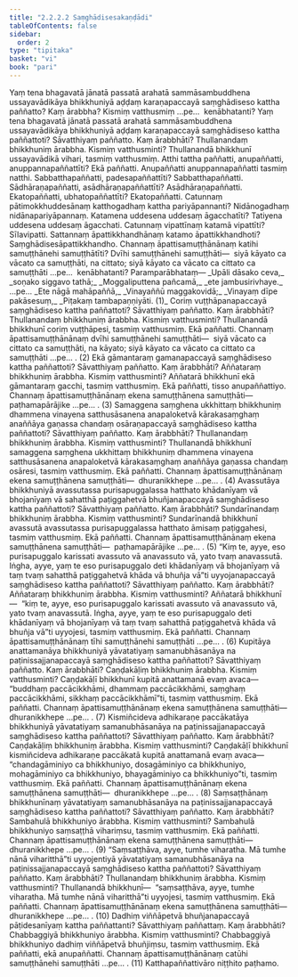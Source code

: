 ```yaml
---
title: "2.2.2.2 Saṃghādisesakaṇḍādi"
tableOfContents: false
sidebar:
  order: 2
type: "tipitaka"
basket: "vi"
book: "pari"
---
```



<DynamicBreadcrumb />

<Division number="248" book="pari" bookNo="5" page="146">

<Paragraph number="1020" book="pari">
Yaṃ tena bhagavatā jānatā passatā arahatā sammāsambuddhena ussayavādikāya bhikkhuniyā aḍḍaṃ karaṇapaccayā saṃghādiseso kattha paññatto? Kaṃ ārabbha? Kismiṃ vatthusmiṃ …pe…  kenābhatanti?
</Paragraph>

<Paragraph number="1021" book="pari">
Yaṃ tena bhagavatā jānatā passatā arahatā sammāsambuddhena ussayavādikāya bhikkhuniyā aḍḍaṃ karaṇapaccayā saṃghādiseso kattha paññattoti? Sāvatthiyaṃ paññatto. Kaṃ ārabbhāti? Thullanandaṃ bhikkhuniṃ ārabbha. Kismiṃ vatthusminti? Thullanandā bhikkhunī ussayavādikā vihari, tasmiṃ vatthusmiṃ. Atthi tattha paññatti, anupaññatti, anuppannapaññattīti? Ekā paññatti. Anupaññatti anuppannapaññatti tasmiṃ natthi. Sabbatthapaññatti, padesapaññattīti? Sabbatthapaññatti. Sādhāraṇapaññatti, asādhāraṇapaññattīti? Asādhāraṇapaññatti. Ekatopaññatti, ubhatopaññattīti? Ekatopaññatti. Catunnaṃ pātimokkhuddesānaṃ katthogadhaṃ kattha pariyāpannanti? Nidānogadhaṃ nidānapariyāpannaṃ. Katamena uddesena uddesaṃ āgacchatīti? Tatiyena uddesena uddesaṃ āgacchati. Catunnaṃ vipattīnaṃ katamā vipattīti? Sīlavipatti. Sattannaṃ āpattikkhandhānaṃ katamo āpattikkhandhoti? Saṃghādisesāpattikkhandho. Channaṃ āpattisamuṭṭhānānaṃ katihi samuṭṭhānehi samuṭṭhātīti? Dvīhi samuṭṭhānehi samuṭṭhāti—  siyā kāyato ca vācato ca samuṭṭhāti, na cittato; siyā kāyato ca vācato ca cittato ca samuṭṭhāti …pe…  kenābhatanti? Paramparābhataṃ—
</Paragraph>

<Paragraph number="1022" type="verses" book="pari">
_Upāli dāsako ceva,_  
_soṇako siggavo tathā;_  
_Moggaliputtena pañcamā,_  
_ete jambusirivhaye._  


</Paragraph>
</Division>

<Paragraph number="1023" type="center" book="pari">
…pe…


</Paragraph>

<Paragraph number="1024" type="verses" book="pari">
_Ete nāgā mahāpaññā,_  
_Vinayaññū maggakovidā;_  
_Vinayaṃ dīpe pakāsesuṃ,_  
_Piṭakaṃ tambapaṇṇiyāti. (1)_  

</Paragraph>

<Paragraph number="1025" book="pari">
Coriṃ vuṭṭhāpanapaccayā saṃghādiseso kattha paññattoti? Sāvatthiyaṃ paññatto. Kaṃ ārabbhāti? Thullanandaṃ bhikkhuniṃ ārabbha. Kismiṃ vatthusminti? Thullanandā bhikkhunī coriṃ vuṭṭhāpesi, tasmiṃ vatthusmiṃ. Ekā paññatti. Channaṃ āpattisamuṭṭhānānaṃ dvīhi samuṭṭhānehi samuṭṭhāti—  siyā vācato ca cittato ca samuṭṭhāti, na kāyato; siyā kāyato ca vācato ca cittato ca samuṭṭhāti …pe… . (2)
</Paragraph>

<Paragraph number="1026" book="pari">
Ekā gāmantaraṃ gamanapaccayā saṃghādiseso kattha paññattoti? Sāvatthiyaṃ paññatto. Kaṃ ārabbhāti? Aññataraṃ bhikkhuniṃ ārabbha. Kismiṃ vatthusminti? Aññatarā bhikkhunī ekā gāmantaraṃ gacchi, tasmiṃ vatthusmiṃ. Ekā paññatti, tisso anupaññattiyo. Channaṃ āpattisamuṭṭhānānaṃ ekena samuṭṭhānena samuṭṭhāti—  paṭhamapārājike …pe… . (3)
</Paragraph>

<Paragraph number="1027" book="pari">
Samaggena saṃghena ukkhittaṃ bhikkhuniṃ dhammena vinayena satthusāsanena anapaloketvā kārakasaṃghaṃ anaññāya gaṇassa chandaṃ osāraṇapaccayā saṃghādiseso kattha paññattoti? Sāvatthiyaṃ paññatto. Kaṃ ārabbhāti? Thullanandaṃ bhikkhuniṃ ārabbha. Kismiṃ vatthusminti? Thullanandā bhikkhunī samaggena saṃghena ukkhittaṃ bhikkhuniṃ dhammena vinayena satthusāsanena anapaloketvā kārakasaṃghaṃ anaññāya gaṇassa chandaṃ osāresi, tasmiṃ vatthusmiṃ. Ekā paññatti. Channaṃ āpattisamuṭṭhānānaṃ ekena samuṭṭhānena samuṭṭhāti—  dhuranikkhepe …pe… . (4)
</Paragraph>

<Paragraph number="1028" book="pari">
Avassutāya bhikkhuniyā avassutassa purisapuggalassa hatthato khādanīyaṃ vā bhojanīyaṃ vā sahatthā paṭiggahetvā bhuñjanapaccayā saṃghādiseso kattha paññattoti? Sāvatthiyaṃ paññatto. Kaṃ ārabbhāti? Sundarīnandaṃ bhikkhuniṃ ārabbha. Kismiṃ vatthusminti? Sundarīnandā bhikkhunī avassutā avassutassa purisapuggalassa hatthato āmisaṃ paṭiggahesi, tasmiṃ vatthusmiṃ. Ekā paññatti. Channaṃ āpattisamuṭṭhānānaṃ ekena samuṭṭhānena samuṭṭhāti—  paṭhamapārājike …pe… . (5)
</Paragraph>

<Paragraph number="1029" book="pari">
“Kiṃ te, ayye, eso purisapuggalo karissati avassuto vā anavassuto vā, yato tvaṃ anavassutā. Iṅgha, ayye, yaṃ te eso purisapuggalo deti khādanīyaṃ vā bhojanīyaṃ vā taṃ tvaṃ sahatthā paṭiggahetvā khāda vā bhuñja vā”ti uyyojanapaccayā saṃghādiseso kattha paññattoti? Sāvatthiyaṃ paññatto. Kaṃ ārabbhāti? Aññataraṃ bhikkhuniṃ ārabbha. Kismiṃ vatthusminti? Aññatarā bhikkhunī—  “kiṃ te, ayye, eso purisapuggalo karissati avassuto vā anavassuto vā, yato tvaṃ anavassutā. Iṅgha, ayye, yaṃ te eso purisapuggalo deti khādanīyaṃ vā bhojanīyaṃ vā taṃ tvaṃ sahatthā paṭiggahetvā khāda vā bhuñja vā”ti uyyojesi, tasmiṃ vatthusmiṃ. Ekā paññatti. Channaṃ āpattisamuṭṭhānānaṃ tīhi samuṭṭhānehi samuṭṭhāti …pe… . (6)
</Paragraph>

<Paragraph number="1030" book="pari">
Kupitāya anattamanāya bhikkhuniyā yāvatatiyaṃ samanubhāsanāya na paṭinissajjanapaccayā saṃghādiseso kattha paññattoti? Sāvatthiyaṃ paññatto. Kaṃ ārabbhāti? Caṇḍakāḷiṃ bhikkhuniṃ ārabbha. Kismiṃ vatthusminti? Caṇḍakāḷī bhikkhunī kupitā anattamanā evaṃ avaca—  “buddhaṃ paccācikkhāmi, dhammaṃ paccācikkhāmi, saṃghaṃ paccācikkhāmi, sikkhaṃ paccācikkhāmī”ti, tasmiṃ vatthusmiṃ. Ekā paññatti. Channaṃ āpattisamuṭṭhānānaṃ ekena samuṭṭhānena samuṭṭhāti—  dhuranikkhepe …pe… . (7)
</Paragraph>

<Paragraph number="1031" book="pari">
Kismiñcideva adhikaraṇe paccākatāya bhikkhuniyā yāvatatiyaṃ samanubhāsanāya na paṭinissajjanapaccayā saṃghādiseso kattha paññattoti? Sāvatthiyaṃ paññatto. Kaṃ ārabbhāti? Caṇḍakāḷiṃ bhikkhuniṃ ārabbha. Kismiṃ vatthusminti? Caṇḍakāḷī bhikkhunī kismiñcideva adhikaraṇe paccākatā kupitā anattamanā evaṃ avaca—  “chandagāminiyo ca bhikkhuniyo, dosagāminiyo ca bhikkhuniyo, mohagāminiyo ca bhikkhuniyo, bhayagāminiyo ca bhikkhuniyo”ti, tasmiṃ vatthusmiṃ. Ekā paññatti. Channaṃ āpattisamuṭṭhānānaṃ ekena samuṭṭhānena samuṭṭhāti—  dhuranikkhepe …pe… . (8)
</Paragraph>

<Paragraph number="1032" book="pari">
Saṃsaṭṭhānaṃ bhikkhunīnaṃ yāvatatiyaṃ samanubhāsanāya na paṭinissajjanapaccayā saṃghādiseso kattha paññattoti? Sāvatthiyaṃ paññatto. Kaṃ ārabbhāti? Sambahulā bhikkhuniyo ārabbha. Kismiṃ vatthusminti? Sambahulā bhikkhuniyo saṃsaṭṭhā vihariṃsu, tasmiṃ vatthusmiṃ. Ekā paññatti. Channaṃ āpattisamuṭṭhānānaṃ ekena samuṭṭhānena samuṭṭhāti—  dhuranikkhepe …pe… . (9)
</Paragraph>

<Paragraph number="1033" book="pari">
“Saṃsaṭṭhāva, ayye, tumhe viharatha. Mā tumhe nānā viharitthā”ti uyyojentiyā yāvatatiyaṃ samanubhāsanāya na paṭinissajjanapaccayā saṃghādiseso kattha paññattoti? Sāvatthiyaṃ paññatto. Kaṃ ārabbhāti? Thullanandaṃ bhikkhuniṃ ārabbha. Kismiṃ vatthusminti? Thullanandā bhikkhunī—  “saṃsaṭṭhāva, ayye, tumhe viharatha. Mā tumhe nānā viharitthā”ti uyyojesi, tasmiṃ vatthusmiṃ. Ekā paññatti. Channaṃ āpattisamuṭṭhānānaṃ ekena samuṭṭhānena samuṭṭhāti—  dhuranikkhepe …pe… . (10)
</Paragraph>

<Paragraph number="1034" book="pari">
Dadhiṃ viññāpetvā bhuñjanapaccayā pāṭidesanīyaṃ kattha paññattanti? Sāvatthiyaṃ paññattaṃ. Kaṃ ārabbhāti? Chabbaggiyā bhikkhuniyo ārabbha. Kismiṃ vatthusminti? Chabbaggiyā bhikkhuniyo dadhiṃ viññāpetvā bhuñjiṃsu, tasmiṃ vatthusmiṃ. Ekā paññatti, ekā anupaññatti. Channaṃ āpattisamuṭṭhānānaṃ catūhi samuṭṭhānehi samuṭṭhāti …pe… . (11)

</Paragraph>

<Paragraph number="1035" type="center" book="pari">
Katthapaññattivāro niṭṭhito paṭhamo.
</Paragraph>
